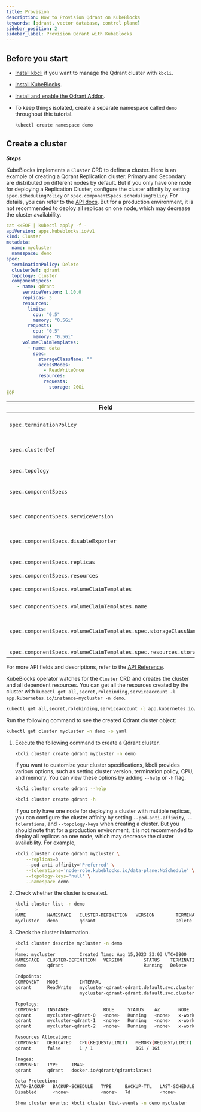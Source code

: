 ```yaml
---
title: Provision
description: How to Provision Qdrant on KubeBlocks
keywords: [qdrant, vector database, control plane]
sidebar_position: 2
sidebar_label: Provision Qdrant with KubeBlocks
---
```



## Before you start

- [Install kbcli](./../installation/install-kbcli.md) if you want to manage the Qdrant cluster with `kbcli`.
- [Install KubeBlocks](./../installation/install-kubeblocks.md).
- [Install and enable the Qdrant Addon](./../installation/install-addons.md).
- To keep things isolated, create a separate namespace called `demo` throughout this tutorial.

   ```bash
   kubectl create namespace demo
   ```

## Create a cluster

***Steps***

<Tabs>

<TabItem value="kubectl" label="kubectl" default>

KubeBlocks implements a `Cluster` CRD to define a cluster. Here is an example of creating a Qdrant Replication cluster. Primary and Secondary are distributed on different nodes by default. But if you only have one node for deploying a Replication Cluster, configure the cluster affinity by setting `spec.schedulingPolicy` or `spec.componentSpecs.schedulingPolicy`. For details, you can refer to the [API docs](https://kubeblocks.io/docs/preview/developer_docs/api-reference/cluster#apps.kubeblocks.io/v1.SchedulingPolicy). But for a production environment, it is not recommended to deploy all replicas on one node, which may decrease the cluster availability.

```yaml
cat <<EOF | kubectl apply -f -
apiVersion: apps.kubeblocks.io/v1
kind: Cluster
metadata:
  name: mycluster
  namespace: demo
spec:
  terminationPolicy: Delete
  clusterDef: qdrant
  topology: cluster
  componentSpecs:
    - name: qdrant
      serviceVersion: 1.10.0
      replicas: 3
      resources:
        limits:
          cpu: "0.5"
          memory: "0.5Gi"
        requests:
          cpu: "0.5"
          memory: "0.5Gi"
      volumeClaimTemplates:
        - name: data
          spec:
            storageClassName: ""
            accessModes:
              - ReadWriteOnce
            resources:
              requests:
                storage: 20Gi
EOF
```

| Field                                 | Definition  |
|---------------------------------------|--------------------------------------|
| `spec.terminationPolicy`              | It is the policy of cluster termination. Valid values are `DoNotTerminate`, `Delete`, `WipeOut`. For the detailed definition, you can refer to [Termination Policy](#termination-policy). |
| `spec.clusterDef` | It specifies the name of the ClusterDefinition to use when creating a Cluster. **Note: DO NOT UPDATE THIS FIELD**. The value must be `qdrant` to create a Qdrant Cluster. |
| `spec.topology` | It specifies the name of the ClusterTopology to be used when creating the Cluster. The valid option is [cluster]. |
| `spec.componentSpecs`                 | It is the list of ClusterComponentSpec objects that define the individual Components that make up a Cluster. This field allows customized configuration of each component within a cluster.   |
| `spec.componentSpecs.serviceVersion` | It specifies the version of the Service expected to be provisioned by this Component. Valid options are [1.10.0,1.5.0,1.7.3,1.8.1,1.8.4]. |
| `spec.componentSpecs.disableExporter` | It determines whether metrics exporter information is annotated on the Component's headless Service. Valid options are [true, false]. |
| `spec.componentSpecs.replicas`        | It specifies the number of replicas of the component. Recommended values are [3,5,7]. |
| `spec.componentSpecs.resources`       | It specifies the resources required by the Component.  |
| `spec.componentSpecs.volumeClaimTemplates` | It specifies a list of PersistentVolumeClaim templates that define the storage requirements for the Component. |
| `spec.componentSpecs.volumeClaimTemplates.name` | It refers to the name of a volumeMount defined in `componentDefinition.spec.runtime.containers[*].volumeMounts`. |
| `spec.componentSpecs.volumeClaimTemplates.spec.storageClassName` | It is the name of the StorageClass required by the claim. If not specified, the StorageClass annotated with `storageclass.kubernetes.io/is-default-class=true` will be used by default. |
| `spec.componentSpecs.volumeClaimTemplates.spec.resources.storage` | You can set the storage size as needed. |

For more API fields and descriptions, refer to the [API Reference](https://kubeblocks.io/docs/preview/developer_docs/api-reference/cluster).

KubeBlocks operator watches for the `Cluster` CRD and creates the cluster and all dependent resources. You can get all the resources created by the cluster with `kubectl get all,secret,rolebinding,serviceaccount -l app.kubernetes.io/instance=mycluster -n demo`.

```bash
kubectl get all,secret,rolebinding,serviceaccount -l app.kubernetes.io/instance=mycluster -n demo
```

Run the following command to see the created Qdrant cluster object:

```bash
kubectl get cluster mycluster -n demo -o yaml
```

</TabItem>

<TabItem value="kbcli" label="kbcli">

1. Execute the following command to create a Qdrant cluster.

   ```bash
   kbcli cluster create qdrant mycluster -n demo
   ```

   If you want to customize your cluster specifications, kbcli provides various options, such as setting cluster version, termination policy, CPU, and memory. You can view these options by adding `--help` or `-h` flag.

   ```bash
   kbcli cluster create qdrant --help

   kbcli cluster create qdrant -h
   ```

   If you only have one node for deploying a cluster with multiple replicas, you can configure the cluster affinity by setting `--pod-anti-affinity`, `--tolerations`, and `--topology-keys` when creating a cluster. But you should note that for a production environment, it is not recommended to deploy all replicas on one node, which may decrease the cluster availability. For example,

   ```bash
   kbcli cluster create qdrant mycluster \
       --replicas=3
       --pod-anti-affinity='Preferred' \
       --tolerations='node-role.kubeblocks.io/data-plane:NoSchedule' \
       --topology-keys='null' \
       --namespace demo
   ```

2. Check whether the cluster is created.

   ```bash
   kbcli cluster list -n demo
   >
   NAME        NAMESPACE   CLUSTER-DEFINITION   VERSION        TERMINATION-POLICY   STATUS    CREATED-TIME
   mycluster   demo        qdrant                              Delete               Running   Aug 15,2023 23:03 UTC+0800
   ```

3. Check the cluster information.

   ```bash
   kbcli cluster describe mycluster -n demo
   >
   Name: mycluster         Created Time: Aug 15,2023 23:03 UTC+0800
   NAMESPACE   CLUSTER-DEFINITION   VERSION        STATUS    TERMINATION-POLICY
   demo        qdrant                              Running   Delete

   Endpoints:
   COMPONENT   MODE        INTERNAL                                                 EXTERNAL
   qdrant      ReadWrite   mycluster-qdrant-qdrant.default.svc.cluster.local:6333   <none>
                           mycluster-qdrant-qdrant.default.svc.cluster.local:6334

   Topology:
   COMPONENT   INSTANCE             ROLE     STATUS    AZ       NODE                   CREATED-TIME
   qdrant      mycluster-qdrant-0   <none>   Running   <none>   x-worker3/172.20.0.3   Aug 15,2023 23:03 UTC+0800
   qdrant      mycluster-qdrant-1   <none>   Running   <none>   x-worker2/172.20.0.5   Aug 15,2023 23:03 UTC+0800
   qdrant      mycluster-qdrant-2   <none>   Running   <none>   x-worker/172.20.0.2    Aug 15,2023 23:04 UTC+0800

   Resources Allocation:
   COMPONENT   DEDICATED   CPU(REQUEST/LIMIT)   MEMORY(REQUEST/LIMIT)   STORAGE-SIZE   STORAGE-CLASS
   qdrant      false       1 / 1                1Gi / 1Gi               data:20Gi      standard

   Images:
   COMPONENT   TYPE     IMAGE
   qdrant      qdrant   docker.io/qdrant/qdrant:latest

   Data Protection:
   AUTO-BACKUP   BACKUP-SCHEDULE   TYPE     BACKUP-TTL   LAST-SCHEDULE   RECOVERABLE-TIME
   Disabled      <none>            <none>   7d           <none>          <none>

   Show cluster events: kbcli cluster list-events -n demo mycluster
   ```

</TabItem>

</Tabs>
